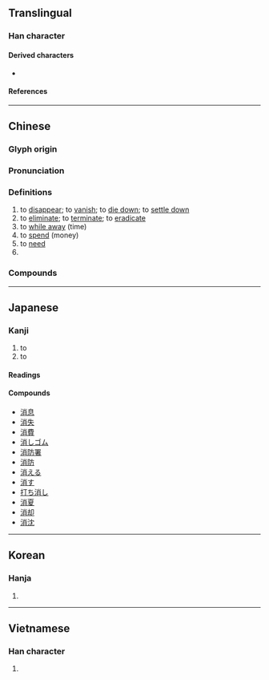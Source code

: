 {{character info}}
==Translingual==
{{stroke order|strokes=10}}

===Han character===
{{Han char|rn=85|rad=水|as=07|sn=10|four=39127|canj=EFB|ids=⿰氵肖}}

====Derived characters====
* {{l|mul|[[𫁄]], [[𦷟]], [[𫠸]]}}

====References====
{{Han ref|kx=0626.110|dkj=17529|dj=1027.150|hdz=31622.020|uh=6D88}}

----

==Chinese==
{{zh-forms|alt=宵}}

===Glyph origin===
{{Han etym}}
{{Han compound|水|肖|alt1=氵|ls=psc|c1=s|c2=p|t1=water}}

===Pronunciation===
{{zh-pron
|m=xiāo
|m-s=xiao1
|c=siu1
|c-t=lhiau1
|g=xieu1
|h=pfs=sêu;gd=xiau1
|j=xiau1
|mb=siáu
|md=siĕu
|mn=ml,jj,tw:siau
|mn-t=siao1/siou1
|mn-t_note=siao1 - Shantou; siou1 - Chaozhou
|w=1xiau
|x=siau1
|mc=y
|oc=y
|cat=v
}}

===Definitions===
{{zh-hanzi}}

# to [[disappear]]; to [[vanish]]; to [[die down]]; to [[settle down]]
# to [[eliminate]]; to [[terminate]]; to [[eradicate]]
# to [[while away]] (time)
# to [[spend]] (money)
# to [[need]]
# {{zh-used|消息}}

===Compounds===
{{zh-der|消防|消炎|冰消凍釋|不消一刻|只消|何消說|不消得|夢斷魂消|內幕消息|意志消沉|勾消|取消|彼長我消|吃不消|冰消凍解|對消|冰消|家道消乏|小道消息|三消|夜消|好消息|下消|吃得消|不消說|冰消瓦解|一筆勾消|何消|不消幾日|不消|消瘦|消基會|消火栓|消息|消防隊|消極論|消日忘年|消聲匿跡|消滅時效|煙消冰釋|消閒|消極|打消|消魂|探消息|消毒藥|消火唧筒|消息兒|消夜|消化道|消毒劑|消防署|抵消|消渴症|消愁|消防員|消化腺|消耗戰|消音|消遙|煙消火滅|消逝|消氣|消弭|消音器|煙消霧散|沒福消受|消除|望梅消渴|消索|消防車|消費借貸|消化腔|消災|消夏|春消息|更不消說|玉碎香消|消滅殆盡|消石灰|消磨|消火氣|消融|消長|消寒圖|破財消災|消滅|氣消膽奪|消折|消腫|消退|消費品|消化器官|消毒|消火器|浸微浸消|消釋|消歇|消食|消乏|消聲滅跡|瓦解冰消|玉減香消|消化酶|消化系統|消耗品|消耗|消散|消愁解悶|目斷魂消|煙消雲散|消化作用|消化液|無福消受|消保法|杳無消息|消沉|火災消防|消寒會|消防設備|消災解厄|消防栓|消遣|消費者|消費|消滅淨盡|消渴|消減|消波塊|消暑|消憂|消愁釋憒|消愁釋悶|消失|消受|消化不良|消停|撤消|消解|消炎藥|消化|消炎片|火滅煙消|與時消息|香消玉殞|雲消霧散|香消玉減|綠色消費|魂消氣泄|耳消耳息|義消|透消息|翠消紅減|高溫消毒|馬路消息|香消玉碎|香消玉損|花消|陰消|雲消雨散|難以消受|開消|走漏消息|紅消香斷|消泗}}

----

==Japanese==
{{ja-kanji forms|k=y}}

===Kanji===
{{ja-kanji|grade=3|rs=水07}}

# to {{l|en|disappear}}
# to {{l|en|extinguish}}

====Readings====
{{ja-readings
|goon=しょう<せう
|kanon=しょう<せう
|kun=き-える<き-ゆ, け-す
}}

====Compounds====
{{der-top|Compounds}}
* [[消息]]
* [[消失]]
* [[消費]]
* [[消しゴム]]
* [[消防署]]
* [[消防]]
* [[消える]]
* [[消す]]
* [[打ち消し]]
* [[消夏]]
* [[消却]]
* [[消沈]]
{{der-bottom}}

----

==Korean==

===Hanja===
{{ko-hanja|[[사라지다|사라질]]|소}}

# {{hanja form of|소|[[disappear]]; [[extinguish]]}}

----

==Vietnamese==

===Han character===
{{vi-readings|reading=tiêu, teo, tiu|rs=水07}}

# {{rfdef|vi|sort=水07}}